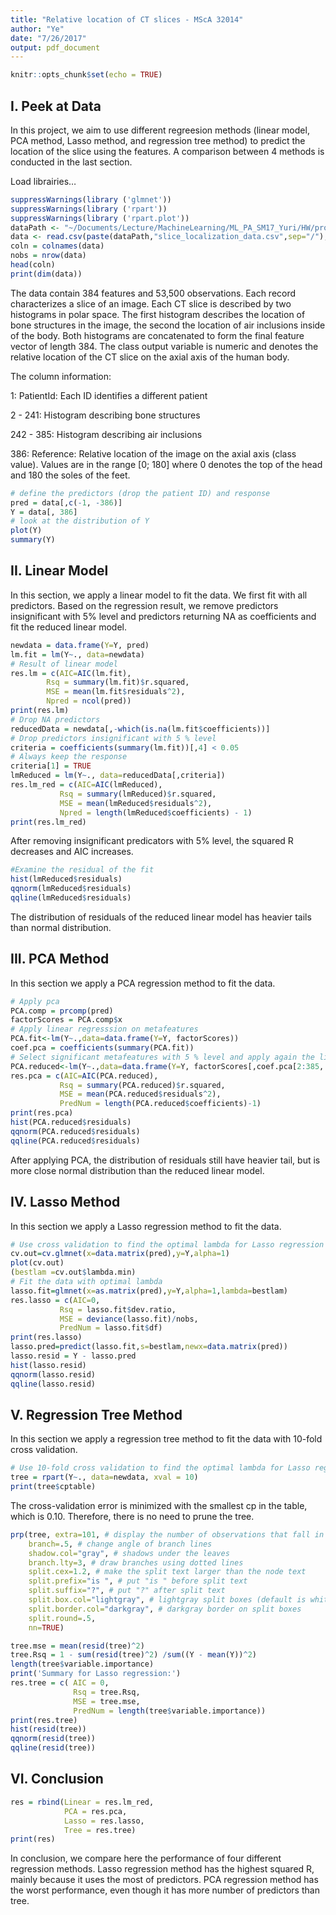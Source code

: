 ```yaml
---
title: "Relative location of CT slices - MScA 32014"
author: "Ye"
date: "7/26/2017"
output: pdf_document
---
```


```r
knitr::opts_chunk$set(echo = TRUE)
```

## I. Peek at Data
In this project, we aim to use different regreesion methods (linear model, PCA method, Lasso method, and regression tree method) to predict the location of the slice using the features. A comparison between 4 methods is conducted in the last section.

Load librairies...
```r
suppressWarnings(library ('glmnet'))
suppressWarnings(library ('rpart'))
suppressWarnings(library ('rpart.plot'))
dataPath <- "~/Documents/Lecture/MachineLearning/ML_PA_SM17_Yuri/HW/project"
data <- read.csv(paste(dataPath,"slice_localization_data.csv",sep="/"),header=T)
coln = colnames(data)
nobs = nrow(data)
head(coln)
print(dim(data))
```

The data contain 384 features and 53,500 observations. Each record characterizes a slice of an image. Each CT slice is described by two histograms in polar space. The first histogram describes the location of bone structures in the image, the second the location of air inclusions inside of the body. Both histograms are concatenated to form the final feature vector of length 384. The class output variable is numeric and denotes the relative location of the CT slice on the axial axis of the human body.

The column information:

1: PatientId: Each ID identifies a different patient

2 - 241: Histogram describing bone structures

242 - 385: Histogram describing air inclusions

386: Reference: Relative location of the image on the axial axis (class value). Values are in the range [0; 180] where 0 denotes the top of the head and 180 the soles of the feet.

```r
# define the predictors (drop the patient ID) and response
pred = data[,c(-1, -386)]
Y = data[, 386]
# look at the distribution of Y
plot(Y)
summary(Y)
```

## II. Linear Model

In this section, we apply a linear model to fit the data. We first fit with all predictors. Based on the regression result, we remove predictors insignificant with 5% level and predictors returning NA as coefficients and fit the reduced linear model.

```r
newdata = data.frame(Y=Y, pred)
lm.fit = lm(Y~., data=newdata)
# Result of linear model
res.lm = c(AIC=AIC(lm.fit), 
        Rsq = summary(lm.fit)$r.squared, 
        MSE = mean(lm.fit$residuals^2), 
        Npred = ncol(pred))
print(res.lm)
# Drop NA predictors
reducedData = newdata[,-which(is.na(lm.fit$coefficients))]
# Drop predictors insignificant with 5 % level
criteria = coefficients(summary(lm.fit))[,4] < 0.05
# Always keep the response
criteria[1] = TRUE
lmReduced = lm(Y~., data=reducedData[,criteria])
res.lm_red = c(AIC=AIC(lmReduced), 
           Rsq = summary(lmReduced)$r.squared, 
           MSE = mean(lmReduced$residuals^2), 
           Npred = length(lmReduced$coefficients) - 1)
print(res.lm_red)
```

After removing insignificant predicators with 5% level, the squared R decreases and AIC increases.

```r
#Examine the residual of the fit
hist(lmReduced$residuals)
qqnorm(lmReduced$residuals)
qqline(lmReduced$residuals)
```

The distribution of residuals of the reduced linear model has heavier tails than normal distribution. 

## III. PCA Method
In this section we apply a PCA regression method to fit the data. 
```r
# Apply pca
PCA.comp = prcomp(pred)
factorScores = PCA.comp$x
# Apply linear regresssion on metafeatures
PCA.fit<-lm(Y~.,data=data.frame(Y=Y, factorScores))
coef.pca = coefficients(summary(PCA.fit))
# Select significant metafeatures with 5 % level and apply again the linear regression
PCA.reduced<-lm(Y~.,data=data.frame(Y=Y, factorScores[,coef.pca[2:385, 4]<0.05]))
res.pca = c(AIC=AIC(PCA.reduced), 
           Rsq = summary(PCA.reduced)$r.squared, 
           MSE = mean(PCA.reduced$residuals^2), 
           PredNum = length(PCA.reduced$coefficients)-1)
print(res.pca)
hist(PCA.reduced$residuals)
qqnorm(PCA.reduced$residuals)
qqline(PCA.reduced$residuals)
```

After applying PCA, the distribution of residuals still have heavier tail, but is more close normal distribution than the reduced linear model.

## IV. Lasso Method
In this section we apply a Lasso regression method to fit the data. 

```r
# Use cross validation to find the optimal lambda for Lasso regression
cv.out=cv.glmnet(x=data.matrix(pred),y=Y,alpha=1)
plot(cv.out)
(bestlam =cv.out$lambda.min)
# Fit the data with optimal lambda
lasso.fit=glmnet(x=as.matrix(pred),y=Y,alpha=1,lambda=bestlam)
res.lasso = c(AIC=0, 
           Rsq = lasso.fit$dev.ratio, 
           MSE = deviance(lasso.fit)/nobs, 
           PredNum = lasso.fit$df)
print(res.lasso)
lasso.pred=predict(lasso.fit,s=bestlam,newx=data.matrix(pred))
lasso.resid = Y - lasso.pred
hist(lasso.resid)
qqnorm(lasso.resid)
qqline(lasso.resid)
```

## V. Regression Tree Method
In this section we apply a regression tree method to fit the data with 10-fold cross validation.

```r
# Use 10-fold cross validation to find the optimal lambda for Lasso regression 
tree = rpart(Y~., data=newdata, xval = 10)
print(tree$cptable)
```

The cross-validation error is minimized with the smallest cp in the table, which is 0.10. Therefore, there is no need to prune the tree.

```r
prp(tree, extra=101, # display the number of observations that fall in the node
    branch=.5, # change angle of branch lines
    shadow.col="gray", # shadows under the leaves
    branch.lty=3, # draw branches using dotted lines
    split.cex=1.2, # make the split text larger than the node text
    split.prefix="is ", # put "is " before split text
    split.suffix="?", # put "?" after split text
    split.box.col="lightgray", # lightgray split boxes (default is white)
    split.border.col="darkgray", # darkgray border on split boxes
    split.round=.5,
    nn=TRUE)

tree.mse = mean(resid(tree)^2)
tree.Rsq = 1 - sum(resid(tree)^2) /sum((Y - mean(Y))^2) 
length(tree$variable.importance)
print('Summary for Lasso regression:')
res.tree = c( AIC = 0,
              Rsq = tree.Rsq, 
              MSE = tree.mse, 
              PredNum = length(tree$variable.importance))
print(res.tree)
hist(resid(tree))
qqnorm(resid(tree))
qqline(resid(tree))
```

## VI. Conclusion
```r
res = rbind(Linear = res.lm_red, 
            PCA = res.pca, 
            Lasso = res.lasso, 
            Tree = res.tree)
print(res)
```

In conclusion, we compare here the performance of four different regression methods. Lasso regression method has the highest squared R, mainly because it uses the most of predictors. PCA regression method has the worst performance, even though it has more number of predictors than tree.